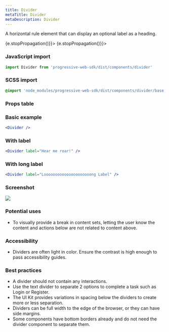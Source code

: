 ```yaml
---
title: Divider
metaTitle: Divider
metaDescription: Divider
---
```



<div class="component-intro">

A horizontal rule element that can display an optional label as a heading. 

</div>

<div onClick={(e) => {e.stopPropagation()}}>
<Tabs activeIndex={0} className="devcenter">
<TabsPanel title="Code" onClick={(e) => {e.stopPropagation()}}>

### JavaScript import

```jsx
import Divider from 'progressive-web-sdk/dist/components/divider'
```

### SCSS import

```scss
@import 'node_modules/progressive-web-sdk/dist/components/divider/base';
```

### Props table

<PropsTable propMetaData={props.componentMetadata.childrenComponentProp} />

### Basic example

```jsx react-live=true
<Divider />
```

### With label

```jsx react-live=true
<Divider label="Hear me roar!" />
```

### With long label

```jsx react-live=true
<Divider label="Looooooooooooooooooooong Label" />
```

</TabsPanel>
<TabsPanel title="Design" class="markdown">

### Screenshot

![](./images/components/divider/divider-uikit.png)

### Potential uses

-   To visually provide a break in content sets, letting the user know the content and actions below are not related to content above.

### Accessibility

-   Dividers are often light in color. Ensure the contrast is high enough to pass accessibility guides.

### Best practices

-   A divider should not contain any interactions.
-   Use the text divider to separate 2 options to complete a task such as Login or Register.
-   The UI Kit provides variations in spacing below the dividers to create more or less separation.
-   Dividers can be full width to the edge of the browser, or they can have side margins.
-   Some components have bottom borders already and do not need the divider component to separate them.

</TabsPanel>
</Tabs>
</div>
